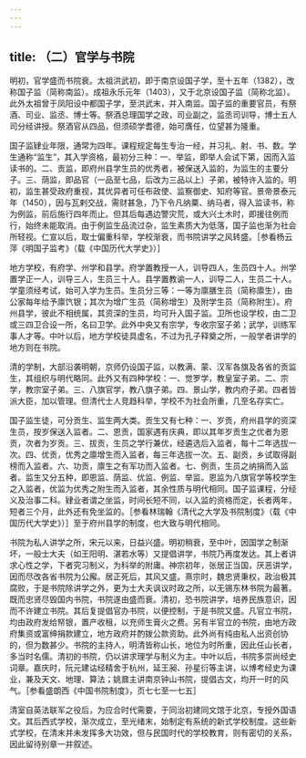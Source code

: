 ```yaml
---
---
---
```

title: （二）官学与书院
---



明初，官学盛而书院衰。太祖洪武初，即于南京设国子学，至十五年（1382），改称国子监（简称南监）。成祖永乐元年（1403），又于北京设国子监（简称北监）。此外太祖曾于凤阳设中都国子学，至洪武末，并入南监。国子监的重要官员，有祭酒、司业、监丞、博士等。祭酒总理国学之政，司业副之，监丞司训导，博士五人司分经讲授。祭酒官从四品，但须硕学耆德，始可膺任，位望甚为隆重。

国子监肄业年限，通常为四年。课程规定每生专治一经，并习礼、射、书、数。学生通称“监生”，其入学资格，最初分三种：一、举监，即举人会试下第，因而入监读书的。二、贡监，即府州县学生员的优秀者，被保送入监的，为监生的主要分子。三、荫监，即品官（一品至七品，后改为三品以上）子弟，被特许入监的。明初，监生甚受政府重视，其优异者可任布政使、监察御史、知府等官。景帝景泰元年（1450），因与瓦剌交战，需财甚急，乃下令凡纳粟、纳马者，得入监读书，称为例监，前后施行四年而止。但其后每遇边警灾荒，或大兴土木时，即援往例而行，始终未能取消。由于例监生品流过杂，监生素质大为低落，国子监也渐为社会所轻视。仁宣以后，取士偏重科举，学校渐衰，而书院讲学之风转盛。［参看杨云萍《明国子监考》（载《中国历代大学史》）］

地方学校，有府学、州学和县学。府学置教授一人，训导四人，生员四十人。州学置学正一人，训导三人，生员三十人。县学置教谕一人，训导二人，生员二十人。学童须经考试，始可入学为生员。生员分三等：一等为廪膳生员（简称廪生），由公家每年给予廪饩银；其次为增广生员（简称增生）及附学生员（简称附生）。府州县学，彼此不相统属，其资深的生员，均可升入国子监。卫所也设学校，由二卫或三四卫合设一所，名曰卫学。此外中央又有宗学，专收宗室子弟；武学，训练军事人才等。中叶以后，地方学校徒具虚名，不过为孔子释奠之所，一般学者讲学的地方则在书院。

清的学制，大部沿袭明朝，京师仍设国子监，以教满、蒙、汉军各旗及各省的贡监生，其组织与明代略同。此外又有四种学校：一、觉罗学，教皇室子弟。二、宗学，教宗室子弟。三、八旗官学，教八旗子弟。四、景山学，教内府子弟。四者皆派大臣，加以管理。但清代士人竞趋科举，学校不为社会所重，几至名存实亡。

国子监生徒，可分贡生、监生两大类。贡生又有七种：一、岁贡，府州县学的资深生员，按岁保送入监者。二、恩贡，国家遇有庆典，即以其年岁贡生之优者为恩贡，次者为岁贡。三、拔贡，生员之学行兼优，经遴选后入监者，每十二年选拔一次。四、优贡，优秀之廪增生而入监者，每三年选拔一次。五、副贡，乡试取得副榜而入监者。六、功贡，廪生之有军功而入监者。七、例贡，生员之纳捐而入监者。监生又分五种，即恩监、荫监、优监、例监、举监。恩监为八旗官学等校学生之入监者，优监为优秀之附生而入监者，其余性质与明代相同。国子监课程，分经义及治事二科。肄业者谓之坐监，时间长短不同，以入监的资格而定，长者两年，短者三个月，此外还有免坐监的。［参看林瑞翰《清代之大学及书院制度》（载《中国历代大学史》）］至于府州县学的制度，也大致与明代相同。

书院为私人讲学之所，宋元以来，日益兴盛。明初稍衰，至中叶，因国学之制渐坏，一般士大夫（如王阳明、湛若水等）又提倡讲学，书院乃再度发达。其上者讲求心性之学，下者究习制义，为科举的附庸。神宗初年，张居正当国，厌恶讲学，因而尽改各省书院为公廨。居正死后，其风又盛。熹宗时，魏忠贤秉权，政治极其腐败，于是书院除讲学之外，更为士大夫讽议时政之所，以无锡东林书院为最著。既而忠贤尽毁国内书院，书院遂由盛而衰。清初，恐书院讲学，培养民族意识，因而不许建立书院。其后复提倡官办书院，以便控制，于是书院又盛。凡官立书院，均由政府发给帑银，置产收租，以充师生膏火之费。另有半官立的书院，由地方政府集资或富绅捐款建立，地方政府并酌拨公款资助。此外尚有纯由私人出资创协的，但为数甚少。书院的主持人，明清皆称山长，地位为时所重，因此任山长者，多当时名儒。清初的书院，仍以讲求理学与制义为主。中叶以后，书院多崇尚经史词章。嘉庆时，阮元建诂经精舍于杭州，延王昶、孙星衍等主讲，以博考经史为课业，兼及天文、地理、算法；姚鼐主讲南京钟山书院，提倡古文，均开一时的风气。［参看盛朗西《中国书院制度》，页七七至一七五］

清室自英法联军之役后，为应合时代需要，于同治初建同文馆于北京，专授外国语文。其后西式学校，渐次成立，至光绪末，始制定有系统的新式学校制度。这些新式学校，在清末并未发挥多大功效，但与民国时代的学校教育，则有密切的关系，因此留待别章一并叙述。
